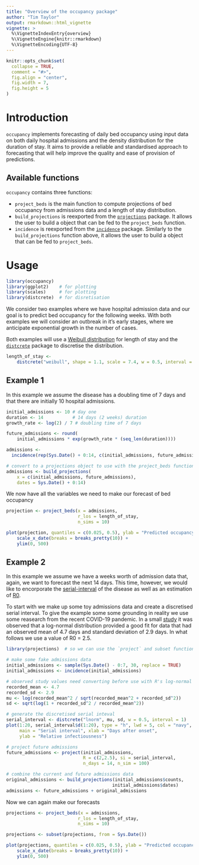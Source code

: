 ```yaml
---
title: "Overview of the occupancy package"
author: "Tim Taylor"
output: rmarkdown::html_vignette
vignette: >
  %\VignetteIndexEntry{overview}
  %\VignetteEngine{knitr::rmarkdown}
  %\VignetteEncoding{UTF-8}
---
```


```r
knitr::opts_chunk$set(
  collapse = TRUE,
  comment = "#>",
  fig.align = "center",
  fig.width = 7,
  fig.height = 5
)
```

# Introduction
`occupancy` implements forecasting of daily bed occupancy using input data on both
daily hospital admissions and the density distribution for the duration of stay.
It aims to provide a reliable and standardised approach to forecasting that will
help improve the quality and ease of provision of predictions.

## Available functions
`occupancy` contains three functions:

* `project_beds` is the main function to compute projections of bed occupancy
from admissions data and a length of stay distribution.
* `build_projections` is reexported from the 
[`projections`](https://CRAN.R-project.org/package=projections)
package.  It allows the user to build a
\code{\link[projections:build_projections]{projections}}
object that can be fed to the `project_beds` function.
* `incidence` is reexported from the 
[`incidence`](https://CRAN.R-project.org/package=incidence)
package.  Similarly to the `build_projections` function above, it allows the
user to build a \code{\link[incidence::incidence]{incidence}} object that can be
fed to `project_beds`.

# Usage
```r
library(occupancy)
library(ggplot2)    # for plotting
library(scales)     # for plotting
library(distcrete)  # for disretisation
```

We consider two examples where we have hospital admission data and our goal is
to predict bed occupancy for the following weeks. With both examples we will 
consider an outbreak in it's early stages, where we anticipate exponential
growth in the number of cases.

Both examples will use a
[Weibull distribution](https://en.wikipedia.org/wiki/Weibull_distribution) for
length of stay and the
[`distcrete`](https://CRAN.R-project.org/package=distcrete)
package to discretise the distribution.


```r
length_of_stay <-
    distcrete("weibull", shape = 1.1, scale = 7.4, w = 0.5, interval = 1)
```


## Example 1
In this example we assume the disease has a doubling time of 7 days and 
that there are initially 10 hospital admissions.

```r
initial_admissions <- 10 # day one
duration <- 14           # 14 days (2 weeks) duration
growth_rate <- log(2) / 7 # doubling time of 7 days

future_admissions <- round(
    initial_admissions * exp(growth_rate * (seq_len(duration))))

admissions <- 
  incidence(rep(Sys.Date() + 0:14, c(initial_admissions, future_admissions)))

# convert to a projections object to use with the project_beds function
admissions <- build_projections(
    x = c(initial_admissions, future_admissions), 
    dates = Sys.Date() + 0:14)
```

We now have all the variables we need to make our forecast of bed occupancy

```r
projection <- project_beds(x = admissions, 
                           r_los = length_of_stay, 
                           n_sims = 10)

plot(projection, quantiles = c(0.025, 0.5), ylab = "Predicted occupancy") + 
    scale_x_date(breaks = breaks_pretty(10)) + 
    ylim(0, 500)
```

## Example 2
In this example we assume we have a weeks worth of admission data that, again, 
we want to forecast the next 14 days.  This time, however, we would like to
encorporate the [serial-interval](https://en.wikipedia.org/wiki/Serial_interval)
of the disease as well as an estimation of
[R0](https://en.wikipedia.org/wiki/Basic_reproduction_number).

To start with we make up some toy admissions data and create a discretised
serial interval.  To give the example some some grounding in reality we use some
reasearch from the recent COVID-19 pandemic.  In a small [study](https://www.ijidonline.com/article/S1201-9712(20)30119-3/fulltext) it
was observed that a log-normal distribution provided a good fit for
data that had an observed mean of 4.7 days and standard deviation of 2.9 days.
In what follows we use a value of R0 = 2.5.

```r
library(projections)  # so we can use the `project` and subset functions 

# make some fake admissions data
initial_admissions <- sample(Sys.Date() - 0:7, 30, replace = TRUE)
initial_admissions <- incidence(initial_admissions)

# observed study values need converting before use with R's log-normal function
recorded_mean <- 4.7
recorded_sd <- 2.9
mu <- log(recorded_mean^2 / sqrt(recorded_mean^2 + recorded_sd^2))
sd <- sqrt(log(1 + recorded_sd^2 / recorded_mean^2))

# generate the discretised serial inteval
serial_interval <- distcrete("lnorm", mu, sd, w = 0.5, interval = 1)
plot(1:20, serial_interval$d(1:20), type = "h", lwd = 5, col = "navy",
     main = "Serial interval", xlab = "Days after onset",
     ylab = "Relative infectiousness")

# project future admissions
future_admissions <- project(initial_admissions,
                             R = c(2,2.5), si = serial_interval,
                             n_days = 14, n_sim = 100)

# combine the current and future admissions data
original_admissions <- build_projections(initial_admissions$counts,
                                        initial_admissions$dates)
admissions <- future_admissions + original_admissions
```

Now we can again make our forecasts
```r
projections <- project_beds(x = admissions, 
                           r_los = length_of_stay, 
                           n_sims = 10)

projections <- subset(projections, from = Sys.Date())

plot(projections, quantiles = c(0.025, 0.5), ylab = "Predicted occupancy") + 
    scale_x_date(breaks = breaks_pretty(10)) + 
    ylim(0, 500)
```
